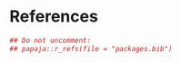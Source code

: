 \backmatter

# References {-}

\footnotesize
<!-- \setlength{\parskip}{5pt} -->

```r
## Do not uncomment:
## papaja::r_refs(file = "packages.bib")

```

